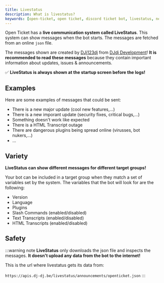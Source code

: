 ```yaml
---
title: Livestatus
description: What is livestatus?
keywords: [open-ticket, open ticket, discord ticket bot, livestatus, news, status]
---
```


Open Ticket has a **live communication system called <ColorText color="blue">LiveStatus</ColorText>**.
This system can show messages when the bot starts. The messages are fetched from an online `json` file.

The messages shown are created by [DJj123dj](https://www.github.com/DJj123dj) from [DJdj Development](https://discord.dj-dj.be)!
<ColorText color="red">**It is recommended to read these messages**</ColorText> because they contain important information about updates, issues & announcements.

✅ **LiveStatus is always shown at the startup screen before the logs!**

<GoodImage src="/img/docs-v3/installation/console_startscreen_livestatus.png" size="80%"></GoodImage>

## Examples
Here are some examples of messages that could be sent:
- There is a new major update (cool new features,...)
- There is a new imporant update (security fixes, critical bugs,...)
- Something doesn't work like expected
- There is a HTML Transcript outage
- There are dangerous plugins being spread online (virusses, bot nukers,...)
- ...

## Variety
<ColorText color="green">**LiveStatus can show different messages for different target groups!**</ColorText>

Your bot can be included in a target group when they match a set of variables set by the system.
The variables that the bot will look for are the following:

- Version
- Language
- Plugins
- Slash Commands (enabled/disabled)
- Text Transcripts (enabled/disabled)
- HTML Transcripts (enabled/disabled)

## Safety
:::warning note
**LiveStatus** only downloads the json file and inspects the messages.
<ColorText color="red">**It doesn't upload any data from the bot to the internet!**</ColorText>

This is the url where livestatus gets its data from:<br></br>`https://apis.dj-dj.be/livestatus/announcements/openticket.json`
:::